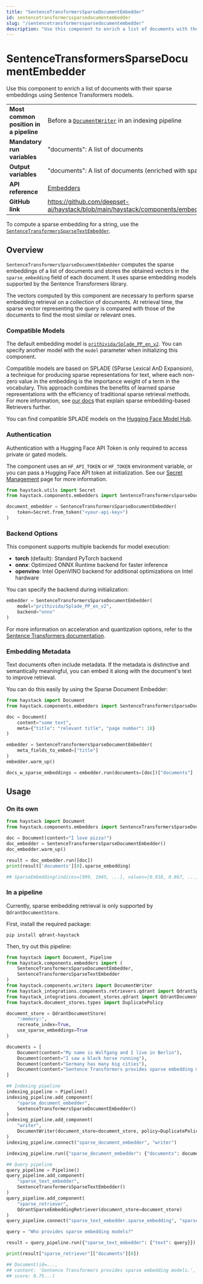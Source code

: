 ```yaml
---
title: "SentenceTransformersSparseDocumentEmbedder"
id: sentencetransformerssparsedocumentembedder
slug: "/sentencetransformerssparsedocumentembedder"
description: "Use this component to enrich a list of documents with their sparse embeddings using Sentence Transformers models."
---
```


# SentenceTransformersSparseDocumentEmbedder

Use this component to enrich a list of documents with their sparse embeddings using Sentence Transformers models.

|  |  |
| --- | --- |
| **Most common position in a pipeline** | Before a [`DocumentWriter`](../writers/documentwriter.mdx) in an indexing pipeline                                                          |
| **Mandatory run variables**            | "documents": A list of documents                                                                                                   |
| **Output variables**                   | "documents": A list of documents (enriched with sparse embeddings)                                                                 |
| **API reference**                      | [Embedders](/reference/embedders-api)                                                                                                     |
| **GitHub link**                        | https://github.com/deepset-ai/haystack/blob/main/haystack/components/embedders/sentence_transformers_sparse_document_embedder.py |

To compute a sparse embedding for a string, use the [`SentenceTransformersSparseTextEmbedder`](sentencetransformerssparsetextembedder.mdx).

## Overview

`SentenceTransformersSparseDocumentEmbedder` computes the sparse embeddings of a list of documents and stores the obtained vectors in the `sparse_embedding` field of each document. It uses sparse embedding models supported by the Sentence Transformers library.

The vectors computed by this component are necessary to perform sparse embedding retrieval on a collection of documents. At retrieval time, the sparse vector representing the query is compared with those of the documents to find the most similar or relevant ones.

### Compatible Models

The default embedding model is [`prithivida/Splade_PP_en_v2`](https://huggingface.co/prithivida/Splade_PP_en_v2). You can specify another model with the `model` parameter when initializing this component.

Compatible models are based on SPLADE (SParse Lexical AnD Expansion), a technique for producing sparse representations for text, where each non-zero value in the embedding is the importance weight of a term in the vocabulary. This approach combines the benefits of learned sparse representations with the efficiency of traditional sparse retrieval methods. For more information, see [our docs](../retrievers.mdx#sparse-embedding-based-retrievers) that explain sparse embedding-based Retrievers further.

You can find compatible SPLADE models on the [Hugging Face Model Hub](https://huggingface.co/models?search=splade).

### Authentication

Authentication with a Hugging Face API Token is only required to access private or gated models.

The component uses an `HF_API_TOKEN` or `HF_TOKEN` environment variable, or you can pass a Hugging Face API token at initialization. See our [Secret Management](../../concepts/secret-management.mdx) page for more information.

```python
from haystack.utils import Secret
from haystack.components.embedders import SentenceTransformersSparseDocumentEmbedder

document_embedder = SentenceTransformersSparseDocumentEmbedder(
    token=Secret.from_token("<your-api-key>")
)
```

### Backend Options

This component supports multiple backends for model execution:

- **torch** (default): Standard PyTorch backend
- **onnx**: Optimized ONNX Runtime backend for faster inference
- **openvino**: Intel OpenVINO backend for additional optimizations on Intel hardware

You can specify the backend during initialization:

```python
embedder = SentenceTransformersSparseDocumentEmbedder(
    model="prithivida/Splade_PP_en_v2",
    backend="onnx"
)
```

For more information on acceleration and quantization options, refer to the [Sentence Transformers documentation](https://sbert.net/docs/sentence_transformer/usage/efficiency.html).

### Embedding Metadata

Text documents often include metadata. If the metadata is distinctive and semantically meaningful, you can embed it along with the document's text to improve retrieval.

You can do this easily by using the Sparse Document Embedder:

```python
from haystack import Document
from haystack.components.embedders import SentenceTransformersSparseDocumentEmbedder

doc = Document(
    content="some text",
    meta={"title": "relevant title", "page number": 18}
)

embedder = SentenceTransformersSparseDocumentEmbedder(
    meta_fields_to_embed=["title"]
)
embedder.warm_up()

docs_w_sparse_embeddings = embedder.run(documents=[doc])["documents"]
```

## Usage

### On its own

```python
from haystack import Document
from haystack.components.embedders import SentenceTransformersSparseDocumentEmbedder

doc = Document(content="I love pizza!")
doc_embedder = SentenceTransformersSparseDocumentEmbedder()
doc_embedder.warm_up()

result = doc_embedder.run([doc])
print(result['documents'][0].sparse_embedding)

## SparseEmbedding(indices=[999, 1045, ...], values=[0.918, 0.867, ...])
```

### In a pipeline

Currently, sparse embedding retrieval is only supported by `QdrantDocumentStore`.

First, install the required package:

```shell
pip install qdrant-haystack
```

Then, try out this pipeline:

```python
from haystack import Document, Pipeline
from haystack.components.embedders import (
    SentenceTransformersSparseDocumentEmbedder,
    SentenceTransformersSparseTextEmbedder
)
from haystack.components.writers import DocumentWriter
from haystack_integrations.components.retrievers.qdrant import QdrantSparseEmbeddingRetriever
from haystack_integrations.document_stores.qdrant import QdrantDocumentStore
from haystack.document_stores.types import DuplicatePolicy

document_store = QdrantDocumentStore(
    ":memory:",
    recreate_index=True,
    use_sparse_embeddings=True
)

documents = [
    Document(content="My name is Wolfgang and I live in Berlin"),
    Document(content="I saw a black horse running"),
    Document(content="Germany has many big cities"),
    Document(content="Sentence Transformers provides sparse embedding models."),
]

## Indexing pipeline
indexing_pipeline = Pipeline()
indexing_pipeline.add_component(
    "sparse_document_embedder",
    SentenceTransformersSparseDocumentEmbedder()
)
indexing_pipeline.add_component(
    "writer",
    DocumentWriter(document_store=document_store, policy=DuplicatePolicy.OVERWRITE)
)
indexing_pipeline.connect("sparse_document_embedder", "writer")

indexing_pipeline.run({"sparse_document_embedder": {"documents": documents}})

## Query pipeline
query_pipeline = Pipeline()
query_pipeline.add_component(
    "sparse_text_embedder",
    SentenceTransformersSparseTextEmbedder()
)
query_pipeline.add_component(
    "sparse_retriever",
    QdrantSparseEmbeddingRetriever(document_store=document_store)
)
query_pipeline.connect("sparse_text_embedder.sparse_embedding", "sparse_retriever.query_sparse_embedding")

query = "Who provides sparse embedding models?"

result = query_pipeline.run({"sparse_text_embedder": {"text": query}})

print(result["sparse_retriever"]["documents"][0])

## Document(id=...,
## content: 'Sentence Transformers provides sparse embedding models.',
## score: 0.75...)
```

